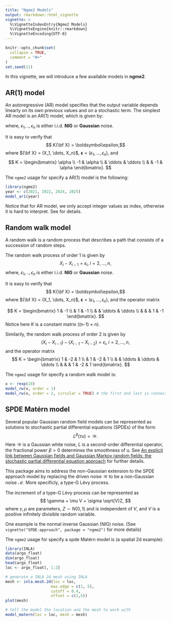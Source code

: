 ```yaml
---
title: "Ngme2 Models"
output: rmarkdown::html_vignette
vignette: >
  %\VignetteIndexEntry{Ngme2 Models}
  %\VignetteEngine{knitr::rmarkdown}
  %\VignetteEncoding{UTF-8}
---
```


```r
knitr::opts_chunk$set(
  collapse = TRUE,
  comment = "#>"
)
set.seed(11)
```

In this vignette, we will introduce a few available models in **ngme2**.

## AR(1) model

An autoregressive (AR) model specifies that the output variable depends linearly on its own previous values and on a stochastic term.
The simplest AR model is an AR(1) model, which is given by:

\begin{align}
X_1 &= \epsilon_1, \\
X_i &= \alpha X_{i-1} + \epsilon_i, \; i = 2, \dots , n,
\end{align}
where, $\epsilon_1, ..,\epsilon_n$ is either i.i.d. **NIG** or **Gaussian** noise.

It is easy to verify that
$$ K{\bf X} = \boldsymbol\epsilon,$$
where
${\bf X} = (X_1, \dots, X_n)$,  ${\boldsymbol \epsilon} = (\epsilon_1, \dots, \epsilon_n)$, and
$$
K =
  \begin{bmatrix}
    \alpha \\
    -1 &  \alpha \\
    & \ddots & \ddots \\
    & & -1 &  \alpha
  \end{bmatrix}.
$$

The `ngme2` usage for specify a AR(1) model is the following:

```r
library(ngme2)
year <- c(2021, 2022, 2024, 2025)
model_ar1(year)
```

Notice that for AR model, we only accept integer values as index,
otherwise it is hard to interpret. See \code{?model_ar1} for details.

## Random walk model

A random walk is a random process that describes a path that consists of a succession of random steps.

The random walk process of order 1 is given by
$$
X_{i} - X_{i-1} = \epsilon_i, \; i = 2, \dots , n,
$$
where, $\epsilon_1, ..,\epsilon_n$ is either i.i.d. **NIG** or **Gaussian** noise.

It is easy to verify that
$$ K{\bf X} = \boldsymbol\epsilon,$$
where
${\bf X} = (X_1, \dots, X_n)$, ${\boldsymbol \epsilon} = (\epsilon_1, \dots, \epsilon_n)$, and the operator matrix

$$
K =
  \begin{bmatrix}
    1 & -1 \\
      & 1 & -1 \\
      & & \ddots & \ddots \\
      & & & 1 & -1
  \end{bmatrix}.
$$
Notice here $K$ is a constant matrix ((n-1) $\times$ n).

Similarily, the random walk process of order 2 is given by
$$
(X_{i} - X_{i-1}) - (X_{i-1} - X_{i-2}) = \epsilon_i, \; i = 2, \dots , n,
$$
and the operator matrix
$$
K =
  \begin{bmatrix}
    1 & -2 & 1 \\
      & 1 & -2 & 1 \\
      & & \ddots & \ddots & \ddots \\
      & & & 1 & -2 & 1
  \end{bmatrix}.
$$

The `ngme2` usage for specify a random walk model is:

```r
x <- rexp(10)
model_rw(x, order = 1)
model_rw(x, order = 2, circular = TRUE) # the first and last is connected
```

## SPDE Matérn model

Several popular Gaussian random field models can be represented as solutions to stochastic partial differential equations (SPDEs) of the form
$$
L^\beta (\tau u) = \mathcal{W}.
$$
Here $\mathcal{W}$ is a Gaussian white noise, $L$ is a second-order differential operator, the fractional power $\beta > 0$ determines the smoothness of u. See [An explicit link between Gaussian fields and Gaussian Markov random fields: the stochastic partial differential equation approach](https://rss.onlinelibrary.wiley.com/doi/full/10.1111/j.1467-9868.2011.00777.x) for further details.

This package aims to address the non-Gaussian extension to the SPDE approach model by replacing the driven noise $\mathcal{W}$ to be a non-Gaussian noise $\mathcal{M}$.
More specificly, a type-G Lévy process.

The increment of a type-G Lévy process can be represented as
$$
\gamma + \mu V + \sigma \sqrt{V}Z,
$$
where $\gamma, \mu$ are parameters, $Z\sim N(0,1)$ and is independent of $V$, and $V$ is a positive infinitely divisible random variable.

One example is the normal inverse Gaussian (NIG) noise. (See `vignette("SPDE-approach", package = "ngme2")` for more details)

The `ngme2` usage for specify a spde Matérn model is (a spatial 2d example):

```r
library(INLA)
data(argo_float)
dim(argo_float)
head(argo_float)
loc <- argo_float[, 1:2]

# generate a INLA 2d mesh using INLA
mesh <- inla.mesh.2d(loc = loc,
                    max.edge = c(1, 5),
                    cutoff = 0.4,
                    offset = c(1,5))
plot(mesh)

# tell the model the location and the mesh to work with
model_matern(loc = loc, mesh = mesh)
```
